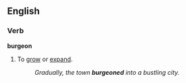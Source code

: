 ==English==
===Verb===
'''burgeon'''
#To [[grow]] or [[expand]].
#:''Gradually, the town '''burgeoned''' into a bustling city.''